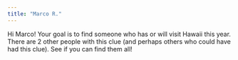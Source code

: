 ```yaml
---
title: "Marco R."
---
```


Hi Marco! Your goal is to find someone who has or will visit Hawaii this year. There are 2 other people with this clue (and perhaps others who could have had this clue). See if you can find them all!
